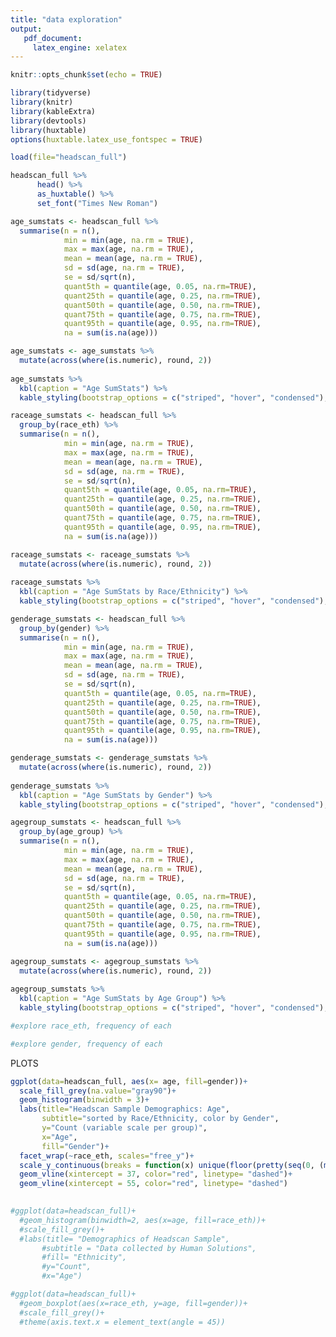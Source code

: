 ```yaml
---
title: "data exploration"
output:
   pdf_document:
     latex_engine: xelatex
---
```


```r
knitr::opts_chunk$set(echo = TRUE)
```


```r
library(tidyverse)
library(knitr)
library(kableExtra)
library(devtools)
library(huxtable)
options(huxtable.latex_use_fontspec = TRUE)
```


```r
load(file="headscan_full")
```

```r
headscan_full %>%
      head() %>%
      as_huxtable() %>% 
      set_font("Times New Roman")
```


```r
age_sumstats <- headscan_full %>% 
  summarise(n = n(),
            min = min(age, na.rm = TRUE),
            max = max(age, na.rm = TRUE),
            mean = mean(age, na.rm = TRUE),
            sd = sd(age, na.rm = TRUE),
            se = sd/sqrt(n),
            quant5th = quantile(age, 0.05, na.rm=TRUE),
            quant25th = quantile(age, 0.25, na.rm=TRUE),
            quant50th = quantile(age, 0.50, na.rm=TRUE),
            quant75th = quantile(age, 0.75, na.rm=TRUE),
            quant95th = quantile(age, 0.95, na.rm=TRUE),
            na = sum(is.na(age)))

age_sumstats <- age_sumstats %>% 
  mutate(across(where(is.numeric), round, 2))
            
age_sumstats %>% 
  kbl(caption = "Age SumStats") %>% 
  kable_styling(bootstrap_options = c("striped", "hover", "condensed"), full_width = TRUE)
```

```r
raceage_sumstats <- headscan_full %>% 
  group_by(race_eth) %>% 
  summarise(n = n(),
            min = min(age, na.rm = TRUE),
            max = max(age, na.rm = TRUE),
            mean = mean(age, na.rm = TRUE),
            sd = sd(age, na.rm = TRUE),
            se = sd/sqrt(n),
            quant5th = quantile(age, 0.05, na.rm=TRUE),
            quant25th = quantile(age, 0.25, na.rm=TRUE),
            quant50th = quantile(age, 0.50, na.rm=TRUE),
            quant75th = quantile(age, 0.75, na.rm=TRUE),
            quant95th = quantile(age, 0.95, na.rm=TRUE),
            na = sum(is.na(age)))

raceage_sumstats <- raceage_sumstats %>% 
  mutate(across(where(is.numeric), round, 2))
            
raceage_sumstats %>% 
  kbl(caption = "Age SumStats by Race/Ethnicity") %>% 
  kable_styling(bootstrap_options = c("striped", "hover", "condensed"), full_width = TRUE)
```

```r
genderage_sumstats <- headscan_full %>% 
  group_by(gender) %>% 
  summarise(n = n(),
            min = min(age, na.rm = TRUE),
            max = max(age, na.rm = TRUE),
            mean = mean(age, na.rm = TRUE),
            sd = sd(age, na.rm = TRUE),
            se = sd/sqrt(n),
            quant5th = quantile(age, 0.05, na.rm=TRUE),
            quant25th = quantile(age, 0.25, na.rm=TRUE),
            quant50th = quantile(age, 0.50, na.rm=TRUE),
            quant75th = quantile(age, 0.75, na.rm=TRUE),
            quant95th = quantile(age, 0.95, na.rm=TRUE),
            na = sum(is.na(age)))

genderage_sumstats <- genderage_sumstats %>% 
  mutate(across(where(is.numeric), round, 2))
            
genderage_sumstats %>% 
  kbl(caption = "Age SumStats by Gender") %>% 
  kable_styling(bootstrap_options = c("striped", "hover", "condensed"), full_width = TRUE)
```
```r
agegroup_sumstats <- headscan_full %>% 
  group_by(age_group) %>% 
  summarise(n = n(),
            min = min(age, na.rm = TRUE),
            max = max(age, na.rm = TRUE),
            mean = mean(age, na.rm = TRUE),
            sd = sd(age, na.rm = TRUE),
            se = sd/sqrt(n),
            quant5th = quantile(age, 0.05, na.rm=TRUE),
            quant25th = quantile(age, 0.25, na.rm=TRUE),
            quant50th = quantile(age, 0.50, na.rm=TRUE),
            quant75th = quantile(age, 0.75, na.rm=TRUE),
            quant95th = quantile(age, 0.95, na.rm=TRUE),
            na = sum(is.na(age)))

agegroup_sumstats <- agegroup_sumstats %>% 
  mutate(across(where(is.numeric), round, 2))
            
agegroup_sumstats %>% 
  kbl(caption = "Age SumStats by Age Group") %>% 
  kable_styling(bootstrap_options = c("striped", "hover", "condensed"), full_width = TRUE)
```

```r
#explore race_eth, frequency of each

```

```r
#explore gender, frequency of each
```












PLOTS










```r
ggplot(data=headscan_full, aes(x= age, fill=gender))+
  scale_fill_grey(na.value="gray90")+
  geom_histogram(binwidth = 3)+
  labs(title="Headscan Sample Demographics: Age",
       subtitle="sorted by Race/Ethnicity, color by Gender",
       y="Count (variable scale per group)",
       x="Age",
       fill="Gender")+
  facet_wrap(~race_eth, scales="free_y")+
  scale_y_continuous(breaks = function(x) unique(floor(pretty(seq(0, (max(x) + 1) * 1.1)))))+
  geom_vline(xintercept = 37, color="red", linetype= "dashed")+
  geom_vline(xintercept = 55, color="red", linetype= "dashed")
  
```

```r
#ggplot(data=headscan_full)+
  #geom_histogram(binwidth=2, aes(x=age, fill=race_eth))+
  #scale_fill_grey()+
  #labs(title= "Demographics of Headscan Sample",
       #subtitle = "Data collected by Human Solutions",
       #fill= "Ethnicity",
       #y="Count",
       #x="Age")
```
```r
#ggplot(data=headscan_full)+
  #geom_boxplot(aes(x=race_eth, y=age, fill=gender))+
  #scale_fill_grey()+
  #theme(axis.text.x = element_text(angle = 45))
```
